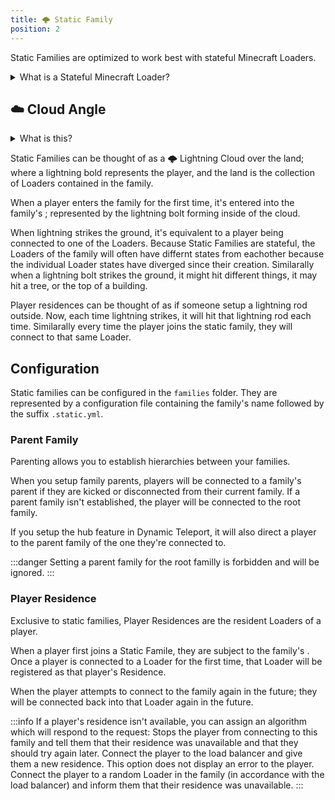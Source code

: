 ```yaml
---
title: 🌩️ Static Family
position: 2
---
```



Static Families are optimized to work best with stateful <MCLoaderTag>Minecraft Loaders</MCLoaderTag>.

<details>
    <summary>What is a Stateful Minecraft Loader?</summary>
    <p>
        A stateful <MCLoaderTag>Minecraft Loader</MCLoaderTag> is a Loader which store it's own state.
        <br /><br />
        For example, if a player joins a Loader and places a block. That action will be remembered next time the Loader restarts.
        Ideally, stateful Loaders will always hold some form of state which changes over a longterm.
        <br /><br />
        Examples of stateful Loaders would be Survival, Skyblock, or Plots.
        <br /><br />
        The inverse of a stateful Loader is a stateless Loader; such as a Lobby Loader, or PVP Loeader.
    </p>
</details>

## ☁️ Cloud Angle
<details>
    <summary>What is this?</summary>
    <p>Cloud angles provide explanations of family opperations through the usage of analogies.</p>
</details>

Static Families can be thought of as a 🌩️ Lightning Cloud over the land; where a lightning bold represents the player, and the land is the collection of <MCLoaderTag>Loaders</MCLoaderTag> contained in the family.

When a player enters the family for the first time, it's entered into the family's <DynamicTag href="concepts/load_balancing" emoji="⤵️" name="Load Balancer" title="A link to a page for Load Balancers" />;
represented by the lightning bolt forming inside of the cloud.

When lightning strikes the ground, it's equivalent to a player being connected to one of the Loaders.
Because Static Families are stateful, the Loaders of the family will often have differnt states from eachother because the individual Loader states have diverged since their creation.
Similarally when a lightning bolt strikes the ground, it might hit different things, it may hit a tree, or the top of a building.

Player residences can be thought of as if someone setup a lightning rod outside.
Now, each time lightning strikes, it will hit that lightning rod each time.
Similarally every time the player joins the static family, they will connect to that same Loader.

## Configuration
Static families can be configured in the `families` folder. They are represented by a configuration file containing the family's name followed by the suffix `.static.yml`.

### Parent Family
Parenting allows you to establish hierarchies between your families.

When you setup family parents, players will be connected to a family's parent if they are kicked or disconnected from their current family.
If a parent family isn't established, the player will be connected to the root family.

If you setup the hub feature in Dynamic Teleport, it will also direct a player to the parent family of the one they're connected to. 

:::danger
Setting a parent family for the root familly is forbidden and will be ignored.
:::

### Player Residence
Exclusive to static families, Player Residences are the resident <MCLoaderTag>Loaders</MCLoaderTag> of a player.

When a player first joins a Static Famile, they are subject to the family's <DynamicTag href="concepts/load_balancing" emoji="⤵️" name="Load Balancer" title="A link to a page for Load Balancers" />.
Once a player is connected to a Loader for the first time, that Loader will be registered as that player's Residence.

When the player attempts to connect to the family again in the future; they will be connected back into that Loader again in the future.

:::info
If a player's residence isn't available, you can assign an algorithm which will respond to the request:
<Tabs>
    <TabItem value="cancel" label="Cancel The Request">
        Stops the player from connecting to this family and tell them that their residence was unavailable and that they should try again later.
    </TabItem>
    <TabItem value="assignNew" label="Assign a New Residence">
        Connect the player to the load balancer and give them a new residence.
        This option does not display an error to the player.
    </TabItem>
    <TabItem value="error" label="Connect With an Error">
        Connect the player to a random Loader in the family (in accordance with the load balancer) and inform them that their residence was unavailable.
    </TabItem>
</Tabs>
:::

<br /><br />
<Menu>
    <MenuItem href="concepts/load_balancing" title="⤵️ Load Balancing" description="Read up more on Load Balancing in RC." />
    <MenuItem href="concepts/whitelist" title="👮 Whitelist" description="Read up more on Whitelists in RC." />
</Menu>